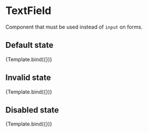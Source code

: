 
<Meta title="Components/Molecules/TextField" component={TextField} />

# TextField

Component that must be used instead of `input` on forms.


<ArgsTable of={TextField} />

## Default state

<Canvas>
  <Story
    name="Default"
    args={{
      label: 'Name',
      placeholder: 'Insert your name',
      fieldName: 'name',
    }}
  >
    {Template.bind({})}
  </Story>
</Canvas>

## Invalid state

<Canvas>
  <Story
    name="Invalid"
    args={{
      label: 'Username',
      placeholder: 'Insert your username',
      value: '@#!!',
      isInvalid: true,
      invalidMessage: 'Special characters not allowed',
      fieldName: 'username',
    }}
  >
    {Template.bind({})}
  </Story>
</Canvas>

## Disabled state

<Canvas>
  <Story
    name="Disabled"
    args={{
      label: 'Confirm password',
      placeholder: 'Re-type your password',
      isInvalid: false,
      invalidMessage: 'Passwords do not match',
      fieldName: 'password-confirmation',
      disabled: true,
      disabledMessage: 'Create a password first',
    }}
  >
    {Template.bind({})}
  </Story>
</Canvas>

